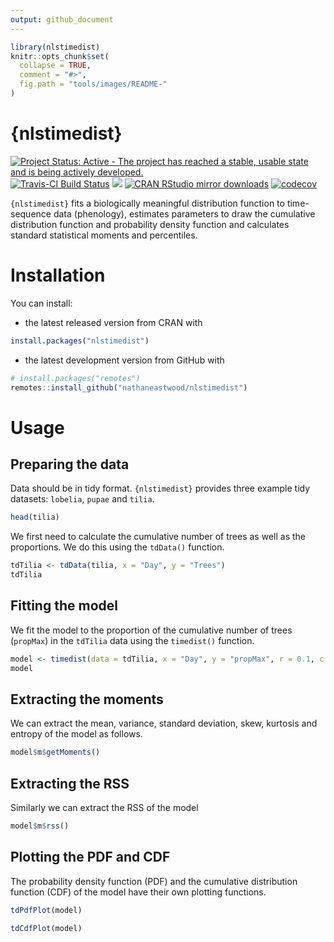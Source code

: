 ```yaml
---
output: github_document
---
```


<!-- README.md is generated from README.Rmd. Please edit that file -->

```r
library(nlstimedist)
knitr::opts_chunk$set(
  collapse = TRUE,
  comment = "#>",
  fig.path = "tools/images/README-"
)

```

# {nlstimedist}

[![Project Status: Active - The project has reached a stable, usable state and is being actively developed.](http://www.repostatus.org/badges/latest/active.svg)](https://www.repostatus.org/#active) [![Travis-CI Build Status](https://travis-ci.org/nathaneastwood/nlstimedist.svg?branch=master)](https://travis-ci.org/nathaneastwood/nlstimedist) [![](http://www.r-pkg.org/badges/version/nlstimedist)](https://www.r-pkg.org/pkg/nlstimedist) [![CRAN RStudio mirror downloads](http://cranlogs.r-pkg.org/badges/nlstimedist)](https://www.r-pkg.org/pkg/remotes) [![codecov](https://codecov.io/gh/nathaneastwood/nlstimedist/branch/master/graph/badge.svg)](https://codecov.io/gh/nathaneastwood/nlstimedist)

`{nlstimedist}` fits a biologically meaningful distribution function to time-sequence data (phenology), estimates parameters to draw the cumulative distribution function and probability density function and calculates standard statistical moments and percentiles.

# Installation

You can install:

* the latest released version from CRAN with

```r
install.packages("nlstimedist")
```

* the latest development version from GitHub with

```r
# install.packages("remotes")
remotes::install_github("nathaneastwood/nlstimedist")
```

# Usage

## Preparing the data
Data should be in tidy format. `{nlstimedist}` provides three example tidy datasets: `lobelia`, `pupae` and `tilia`.

```r
head(tilia)
```

We first need to calculate the cumulative number of trees as well as the proportions. We do this using the `tdData()` function.

```r
tdTilia <- tdData(tilia, x = "Day", y = "Trees")
tdTilia
```

## Fitting the model
We fit the model to the proportion of the cumulative number of trees (`propMax`) in the `tdTilia` data using the `timedist()` function.

```r
model <- timedist(data = tdTilia, x = "Day", y = "propMax", r = 0.1, c = 0.5, t = 120)
model
```

## Extracting the moments
We can extract the mean, variance, standard deviation, skew, kurtosis and entropy of the model as follows.

```r
model$m$getMoments()
```

## Extracting the RSS
Similarly we can extract the RSS of the model

```r
model$m$rss()
```

## Plotting the PDF and CDF
The probability density function (PDF) and the cumulative distribution function (CDF) of the model have their own plotting functions.

```r
tdPdfPlot(model)
```

```r
tdCdfPlot(model)
```
